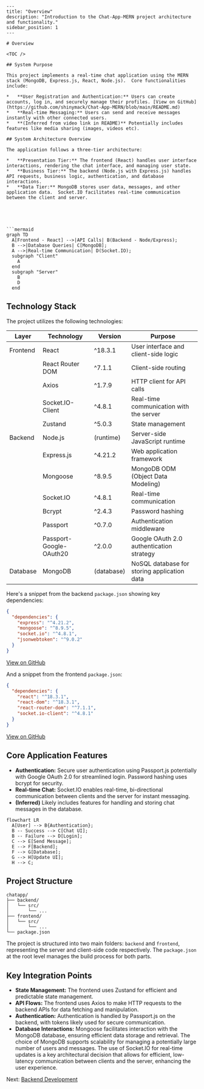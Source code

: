 ```mdx
---
title: "Overview"
description: "Introduction to the Chat-App-MERN project architecture and functionality."
sidebar_position: 1
---

# Overview

<TOC />

## System Purpose

This project implements a real-time chat application using the MERN stack (MongoDB, Express.js, React, Node.js).  Core functionalities include:

*   **User Registration and Authentication:** Users can create accounts, log in, and securely manage their profiles. [View on GitHub](https://github.com/shinymack/Chat-App-MERN/blob/main/README.md)
*   **Real-time Messaging:** Users can send and receive messages instantly with other connected users.
*   **(Inferred from video link in README)** Potentially includes features like media sharing (images, videos etc).

## System Architecture Overview

The application follows a three-tier architecture:

*   **Presentation Tier:** The frontend (React) handles user interface interactions, rendering the chat interface, and managing user state.
*   **Business Tier:** The backend (Node.js with Express.js) handles API requests, business logic, authentication, and database interactions.
*   **Data Tier:** MongoDB stores user data, messages, and other application data.  Socket.IO facilitates real-time communication between the client and server.





```mermaid
graph TD
  A[Frontend - React] -->|API Calls| B(Backend - Node/Express);
  B -->|Database Queries| C[MongoDB];
  A -->|Real-time Communication| D(Socket.IO);
  subgraph "Client"
    A
  end
  subgraph "Server"
    B
    D
  end

```



## Technology Stack

The project utilizes the following technologies:

| Layer       | Technology             | Version      | Purpose                                           |
|-------------|-------------------------|---------------|---------------------------------------------------|
| Frontend    | React                   | ^18.3.1       | User interface and client-side logic              |
|             | React Router DOM         | ^7.1.1        | Client-side routing                               |
|             | Axios                   | ^1.7.9        | HTTP client for API calls                         |
|             | Socket.IO-Client        | ^4.8.1        | Real-time communication with the server           |
|             | Zustand                 | ^5.0.3        | State management                                   |
| Backend     | Node.js                 | (runtime)      | Server-side JavaScript runtime                     |
|             | Express.js              | ^4.21.2       | Web application framework                          |
|             | Mongoose                | ^8.9.5        | MongoDB ODM (Object Data Modeling)                |
|             | Socket.IO               | ^4.8.1        | Real-time communication                            |
|             | Bcrypt                  | ^2.4.3        | Password hashing                                  |
|             | Passport                | ^0.7.0        | Authentication middleware                          |
|             | Passport-Google-OAuth20 | ^2.0.0        | Google OAuth 2.0 authentication strategy        |
| Database    | MongoDB                 | (database)     | NoSQL database for storing application data         |


Here's a snippet from the backend `package.json` showing key dependencies:

```json
{
  "dependencies": {
    "express": "^4.21.2",
    "mongoose": "^8.9.5",
    "socket.io": "^4.8.1",
    "jsonwebtoken": "^9.0.2"
  }
}
```
[View on GitHub](https://github.com/shinymack/Chat-App-MERN/blob/main/backend/package.json)

And a snippet from the frontend `package.json`:

```json
{
  "dependencies": {
    "react": "^18.3.1",
    "react-dom": "^18.3.1",
    "react-router-dom": "^7.1.1",
    "socket.io-client": "^4.8.1"
  }
}
```
[View on GitHub](https://github.com/shinymack/Chat-App-MERN/blob/main/frontend/package.json)


## Core Application Features

*   **Authentication:**  Secure user authentication using Passport.js potentially with Google OAuth 2.0 for streamlined login.  Password hashing uses bcrypt for security.
*   **Real-time Chat:** Socket.IO enables real-time, bi-directional communication between clients and the server for instant messaging.
*   **(Inferred)**  Likely includes features for handling and storing chat messages in the database.






```mermaid
flowchart LR
  A[User] --> B{Authentication};
  B -- Success --> C[Chat UI];
  B -- Failure --> D[Login];
  C --> E[Send Message];
  E --> F[Backend];
  F --> G[Database];
  G --> H[Update UI];
  H --> C;
```



## Project Structure

```
chatapp/
├── backend/
│   └── src/
│       └── ...
├── frontend/
│   └── src/
│       └── ...
└── package.json
```

The project is structured into two main folders: `backend` and `frontend`, representing the server and client-side code respectively. The `package.json` at the root level manages the build process for both parts.


## Key Integration Points

*   **State Management:** The frontend uses Zustand for efficient and predictable state management.
*   **API Flows:** The frontend uses Axios to make HTTP requests to the backend APIs for data fetching and manipulation.
*   **Authentication:** Authentication is handled by Passport.js on the backend, with tokens likely used for secure communication.
*   **Database Interactions:** Mongoose facilitates interaction with the MongoDB database, ensuring efficient data storage and retrieval.  The choice of MongoDB supports scalability for managing a potentially large number of users and messages.  The use of Socket.IO for real-time updates is a key architectural decision that allows for efficient, low-latency communication between clients and the server, enhancing the user experience.


Next: [Backend Development](./2_backend.mdx)
```